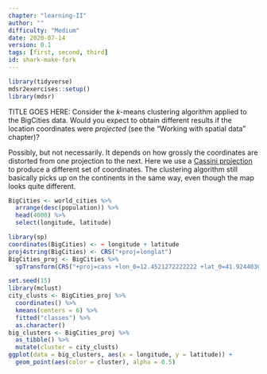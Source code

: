 ```yaml
---
chapter: "learning-II"
author: ""
difficulty: "Medium"
date: 2020-07-14 
version: 0.1
tags: [first, second, third]
id: shark-make-fork
---
```


```r
library(tidyverse)
mdsr2exercises::setup()
library(mdsr)
```

TITLE GOES HERE: Consider the $k$-means clustering algorithm applied to the BigCities data.
Would you expect to obtain different results if the location coordinates were *projected* (see the "Working with spatial data" chapter)?  


<!--begin-answer-->
Possibly, but not necessarily. It depends on how grossly the coordinates are distorted from one projection to the next. Here we use a [Cassini projection](https://en.wikipedia.org/wiki/Cassini_projection) to produce a different set of coordinates. The clustering algorithm still basically picks up on the continents in the same way, even though the map looks quite different. 

```r
BigCities <- world_cities %>%
  arrange(desc(population)) %>%
  head(4000) %>%
  select(longitude, latitude)

```

```r
library(sp)
coordinates(BigCities) <- ~ longitude + latitude
proj4string(BigCities) <- CRS("+proj=longlat")
BigCities_proj <- BigCities %>%
  spTransform(CRS("+proj=cass +lon_0=12.4521272222222 +lat_0=41.9244030555555 +x_0=0 +y_0=0 +ellps=WGS84 +units=m +no_defs"))
```

```r
set.seed(15)
library(mclust)
city_clusts <- BigCities_proj %>%
  coordinates() %>%
  kmeans(centers = 6) %>%
  fitted("classes") %>%
  as.character()
big_clusters <- BigCities_proj %>%
  as_tibble() %>%
  mutate(cluster = city_clusts)
ggplot(data = big_clusters, aes(x = longitude, y = latitude)) +
  geom_point(aes(color = cluster), alpha = 0.5)
```
<!--end-answer-->


